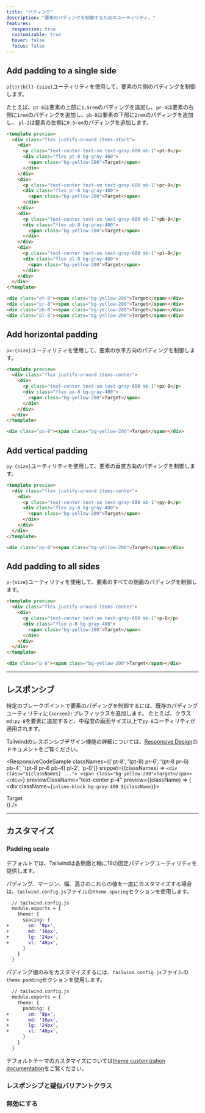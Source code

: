 ```yaml
---
title: "パディング"
description: "要素のパディングを制御するためのユーティリティ。"
features:
  responsive: true
  customizable: true
  hover: false
  focus: false
---
```




## Add padding to a single side

`p{t|r|b|l}-{size}`ユーティリティを使用して、要素の片側のパディングを制御します。

たとえば、`pt-6`は要素の上部に`1.5rem`のパディングを追加し、`pr-4`は要素の右側に`1rem`のパディングを追加し、`pb-8`は要素の下部に`2rem`のパディングを追加し、
`pl-2`は要素の左側に`0.5rem`のパディングを追加します。

```html
<template preview>
  <div class="flex justify-around items-start">
    <div>
      <p class="text-center text-sm text-gray-600 mb-1">pt-8</p>
      <div class="flex pt-8 bg-gray-400">
        <span class="bg-yellow-200">Target</span>
      </div>
    </div>
    <div>
      <p class="text-center text-sm text-gray-600 mb-1">pr-8</p>
      <div class="flex pr-8 bg-gray-400">
        <span class="bg-yellow-200">Target</span>
      </div>
    </div>
    <div>
      <p class="text-center text-sm text-gray-600 mb-1">pb-8</p>
      <div class="flex pb-8 bg-gray-400">
        <span class="bg-yellow-200">Target</span>
      </div>
    </div>
    <div>
      <p class="text-center text-sm text-gray-600 mb-1">pl-8</p>
      <div class="flex pl-8 bg-gray-400">
        <span class="bg-yellow-200">Target</span>
      </div>
    </div>
  </div>
</template>

<div class="pt-8"><span class="bg-yellow-200">Target</span></div>
<div class="pr-8"><span class="bg-yellow-200">Target</span></div>
<div class="pb-8"><span class="bg-yellow-200">Target</span></div>
<div class="pl-8"><span class="bg-yellow-200">Target</span></div>
```

## Add horizontal padding

`px-{size}`ユーティリティを使用して、要素の水平方向のパディングを制御します。

```html
<template preview>
  <div class="flex justify-around items-center">
    <div>
      <p class="text-center text-sm text-gray-600 mb-1">px-8</p>
      <div class="flex px-8 bg-gray-400">
        <span class="bg-yellow-200">Target</span>
      </div>
    </div>
  </div>
</template>

<div class="px-8"><span class="bg-yellow-200">Target</span></div>
```

## Add vertical padding

`py-{size}`ユーティリティを使用して、要素の垂直方向のパディングを制御します。

```html
<template preview>
  <div class="flex justify-around items-center">
    <div>
      <p class="text-center text-sm text-gray-600 mb-1">py-8</p>
      <div class="flex py-8 bg-gray-400">
        <span class="bg-yellow-200">Target</span>
      </div>
    </div>
  </div>
</template>

<div class="py-8"><span class="bg-yellow-200">Target</span></div>
```

## Add padding to all sides

`p-{size}`ユーティリティを使用して、要素のすべての側面のパディングを制御します。

```html
<template preview>
  <div class="flex justify-around items-center">
    <div>
      <p class="text-center text-sm text-gray-600 mb-1">p-8</p>
      <div class="flex p-8 bg-gray-400">
        <span class="bg-yellow-200">Target</span>
      </div>
    </div>
  </div>
</template>

<div class="p-8"><span class="bg-yellow-200">Target</span></div>
```

---

## レスポンシブ

特定のブレークポイントで要素のパディングを制御するには、既存のパディングユーティリティに`{screen}:`プレフィックスを追加します。
たとえば、クラス`md:py-8`を要素に追加すると、中程度の画面サイズ以上で`py-8`ユーティリティが適用されます。

Tailwindのレスポンシブデザイン機能の詳細については、[Responsive Design](/docs/responsive-design)のドキュメントをご覧ください。

<ResponsiveCodeSample
  classNames={['pt-8', '(pt-8) pr-6', '(pt-8 pr-6) pb-4', '(pt-8 pr-6 pb-4) pl-2', 'p-0']}
  snippet={(classNames) => `
    <div class="${classNames} ...">
      <span class="bg-yellow-200">Target</span>
    </div>
  `}
  previewClassName="text-center p-4"
  preview={(className) => (
    <div className={`inline-block bg-gray-400 ${className}`}>
      <div className="bg-yellow-200">Target</div>
    </div>
  )}
/>

---

## カスタマイズ

### Padding scale

デフォルトでは、Tailwindは各側面と軸に19の固定パディングユーティリティを提供します。

パディング、マージン、幅、高さのこれらの値を一度にカスタマイズする場合は、`tailwind.config.js`ファイルの`theme.spacing`セクションを使用します。

```diff
  // tailwind.config.js
  module.exports = {
    theme: {
      spacing: {
+       sm: '8px',
+       md: '16px',
+       lg: '24px',
+       xl: '48px',
      }
    }
  }
```

パディング値のみをカスタマイズするには、`tailwind.config.js`ファイルの`theme.padding`セクションを使用します。

```diff
  // tailwind.config.js
  module.exports = {
    theme: {
      padding: {
+       sm: '8px',
+       md: '16px',
+       lg: '24px',
+       xl: '48px',
      }
    }
  }
```

デフォルトテーマのカスタマイズについては[theme customization documentation](/docs/theme#customizing-the-default-theme)をご覧ください。

### レスポンシブと疑似バリアントクラス

<Variants plugin="padding" />

### 無効にする

<Disabling plugin="padding" />
